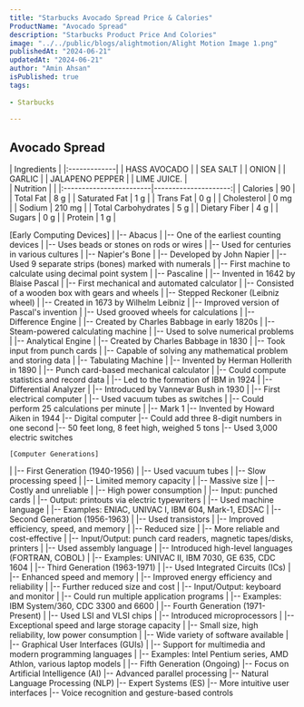 ```yaml
---
title: "Starbucks Avocado Spread Price & Calories"
ProductName: "Avocado Spread" 
description: "Starbucks Product Price And Colories"
image: "../../public/blogs/alightmotion/Alight Motion Image 1.png"
publishedAt: "2024-06-21"
updatedAt: "2024-06-21"
author: "Amin Ahsan"
isPublished: true
tags:
                 
- Starbucks
      
---
```


## Avocado Spread 
  
<div className="tables-container">
  <div className="table-wrapper">
    | Ingredients  |  
    |:-------------|
    | HASS AVOCADO |
    | SEA SALT     |
    | ONION        |
    | GARLIC       |
    | JALAPENO PEPPER |
    | LIME JUICE.  |
  </div>
  <div className="table-wrapper">
    | Nutrition               |                      |  
    |:------------------------|---------------------:|
    | Calories                | 90                   |
    | Total Fat               | 8 g                  |
    | Saturated Fat           | 1 g                  |
    | Trans Fat               | 0 g                  |
    | Cholesterol             | 0 mg                 |
    | Sodium                  | 210 mg               |
    | Total Carbohydrates     | 5 g                  |
    | Dietary Fiber           | 4 g                  |
    | Sugars                  | 0 g                  |
    | Protein                 | 1 g                  |
  </div>

  [Early Computing Devices]
|
|-- Abacus
|   |-- One of the earliest counting devices
|   |-- Uses beads or stones on rods or wires
|   |-- Used for centuries in various cultures
|
|-- Napier's Bone
|   |-- Developed by John Napier
|   |-- Used 9 separate strips (bones) marked with numerals
|   |-- First machine to calculate using decimal point system
|
|-- Pascaline
|   |-- Invented in 1642 by Blaise Pascal
|   |-- First mechanical and automated calculator
|   |-- Consisted of a wooden box with gears and wheels
|
|-- Stepped Reckoner (Leibniz wheel)
|   |-- Created in 1673 by Wilhelm Leibniz
|   |-- Improved version of Pascal's invention
|   |-- Used grooved wheels for calculations
|
|-- Difference Engine
|   |-- Created by Charles Babbage in early 1820s
|   |-- Steam-powered calculating machine
|   |-- Used to solve numerical problems
|
|-- Analytical Engine
|   |-- Created by Charles Babbage in 1830
|   |-- Took input from punch cards
|   |-- Capable of solving any mathematical problem and storing data
|
|-- Tabulating Machine
|   |-- Invented by Herman Hollerith in 1890
|   |-- Punch card-based mechanical calculator
|   |-- Could compute statistics and record data
|   |-- Led to the formation of IBM in 1924
|
|-- Differential Analyzer
|   |-- Introduced by Vannevar Bush in 1930
|   |-- First electrical computer
|   |-- Used vacuum tubes as switches
|   |-- Could perform 25 calculations per minute
|
|-- Mark 1
    |-- Invented by Howard Aiken in 1944
    |-- Digital computer
    |-- Could add three 8-digit numbers in one second
    |-- 50 feet long, 8 feet high, weighed 5 tons
    |-- Used 3,000 electric switches



    [Computer Generations]
|
|-- First Generation (1940-1956)
|   |-- Used vacuum tubes
|   |-- Slow processing speed
|   |-- Limited memory capacity
|   |-- Massive size
|   |-- Costly and unreliable
|   |-- High power consumption
|   |-- Input: punched cards
|   |-- Output: printouts via electric typewriters
|   |-- Used machine language
|   |-- Examples: ENIAC, UNIVAC I, IBM 604, Mark-1, EDSAC
|
|-- Second Generation (1956-1963)
|   |-- Used transistors
|   |-- Improved efficiency, speed, and memory
|   |-- Reduced size
|   |-- More reliable and cost-effective
|   |-- Input/Output: punch card readers, magnetic tapes/disks, printers
|   |-- Used assembly language
|   |-- Introduced high-level languages (FORTRAN, COBOL)
|   |-- Examples: UNIVAC II, IBM 7030, GE 635, CDC 1604
|
|-- Third Generation (1963-1971)
|   |-- Used Integrated Circuits (ICs)
|   |-- Enhanced speed and memory
|   |-- Improved energy efficiency and reliability
|   |-- Further reduced size and cost
|   |-- Input/Output: keyboard and monitor
|   |-- Could run multiple application programs
|   |-- Examples: IBM System/360, CDC 3300 and 6600
|
|-- Fourth Generation (1971-Present)
|   |-- Used LSI and VLSI chips
|   |-- Introduced microprocessors
|   |-- Exceptional speed and large storage capacity
|   |-- Small size, high reliability, low power consumption
|   |-- Wide variety of software available
|   |-- Graphical User Interfaces (GUIs)
|   |-- Support for multimedia and modern programming languages
|   |-- Examples: Intel Pentium series, AMD Athlon, various laptop models
|
|-- Fifth Generation (Ongoing)
    |-- Focus on Artificial Intelligence (AI)
    |-- Advanced parallel processing
    |-- Natural Language Processing (NLP)
    |-- Expert Systems (ES)
    |-- More intuitive user interfaces
    |-- Voice recognition and gesture-based controls
</div>
<style jsx>{`
  .tables-container {
    display: flex;
    flex-direction: row;
    gap: 30px;
  }
  .table-wrapper {
    width: 500px; /* Adjust as needed */
  }
  @media (max-width: 768px) {
    .tables-container {
      flex-direction: column;
      gap: 0px; /* Adjust as needed */
    }
    .table-wrapper {
      width: 100%; /* Adjust as needed */
    }
  }
`}</style>

